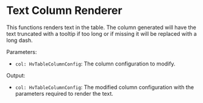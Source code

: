 
<Meta title="Guides/Table/Table Renderers/Renderers/Text Column Renderer" />

# Text Column Renderer

This functions renders text in the table. The column generated will have the text truncated with a tooltip if too long or if missing it will be
replaced with a long dash.

Parameters:

- `col: HvTableColumnConfig`: The column configuration to modify.

Output:

- `col: HvTableColumnConfig`: The modified column configuration with the parameters required to render the text.

<Canvas>
  <Story name="Text Column Renderer" story={TextColumnRendererStory} />
</Canvas>
